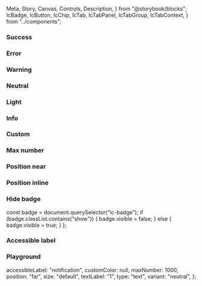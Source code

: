   Meta,
  Story,
  Canvas,
  Controls,
  Description,
} from "@storybook/blocks";
  IcBadge,
  IcButton,
  IcChip,
  IcTab,
  IcTabPanel,
  IcTabGroup,
  IcTabContext,
} from "../components";

<Meta of={IcBadgeStories} />

<Description markdown={readme} />

### Success

<Canvas>
  <Story of={IcBadgeStories.Success} />
</Canvas>

### Error

<Canvas>
  <Story of={IcBadgeStories.Error} />
</Canvas>

### Warning

<Canvas>
  <Story of={IcBadgeStories.Warning} />
</Canvas>

### Neutral

<Canvas>
  <Story of={IcBadgeStories.Neutral} />
</Canvas>

### Light

<Canvas>
  <Story of={IcBadgeStories.Light} />
</Canvas>

### Info

<Canvas>
  <Story of={IcBadgeStories.Info} />
</Canvas>

### Custom

<Canvas>
  <Story of={IcBadgeStories.Custom} />
</Canvas>

### Max number

<Canvas>
  <Story of={IcBadgeStories.MaxNumber} />
</Canvas>

### Position near

<Canvas>
  <Story of={IcBadgeStories.PositionNear} />
</Canvas>

### Position inline

<Canvas>
  <Story of={IcBadgeStories.PositionInline} />
</Canvas>

### Hide badge

  const badge = document.querySelector("ic-badge");
  if (badge.classList.contains("show")) {
    badge.visible = false;
  } else {
    badge.visible = true;
  }
};

<Canvas>
  <Story of={IcBadgeStories.HideBadge} />
</Canvas>

### Accessible label

<Canvas>
  <Story of={IcBadgeStories.AccessibleLabel} />
</Canvas>

### Playground

  accessibleLabel: "notification",
  customColor: null,
  maxNumber: 1000,
  position: "far",
  size: "default",
  textLabel: "1",
  type: "text",
  variant: "neutral",
};

<Canvas>
  <Story of={IcBadgeStories.Playground} />
</Canvas>
